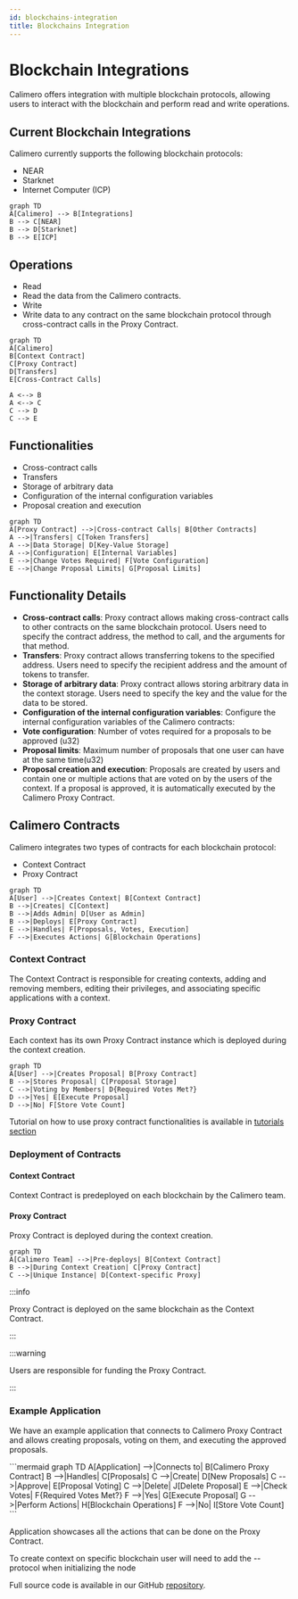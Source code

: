```yaml
---
id: blockchains-integration
title: Blockchains Integration
---
```



# Blockchain Integrations

Calimero offers integration with multiple blockchain protocols, allowing users
to interact with the blockchain and perform read and write operations.

## Current Blockchain Integrations

Calimero currently supports the following blockchain protocols:

- NEAR
- Starknet
- Internet Computer (ICP)

<div style={{ display: 'flex', justifyContent: 'center'}}>

```mermaid
graph TD
A[Calimero] --> B[Integrations]
B --> C[NEAR]
B --> D[Starknet]
B --> E[ICP]
```

</div>

## Operations

- Read
- Read the data from the Calimero contracts.
- Write
- Write data to any contract on the same blockchain protocol through
  cross-contract calls in the Proxy Contract.

<div style={{display: 'flex', justifyContent: 'center'}}>

```mermaid
graph TD
A[Calimero]
B[Context Contract]
C[Proxy Contract]
D[Transfers]
E[Cross-Contract Calls]

A <--> B
A <--> C
C --> D
C --> E
```

</div>

## Functionalities

- Cross-contract calls
- Transfers
- Storage of arbitrary data
- Configuration of the internal configuration variables
- Proposal creation and execution

<div style={{display: 'flex', justifyContent: 'center'}}>

```mermaid
graph TD
A[Proxy Contract] -->|Cross-contract Calls| B[Other Contracts]
A -->|Transfers| C[Token Transfers]
A -->|Data Storage| D[Key-Value Storage]
A -->|Configuration| E[Internal Variables]
E -->|Change Votes Required| F[Vote Configuration]
E -->|Change Proposal Limits| G[Proposal Limits]
```

</div>

## Functionality Details

- **Cross-contract calls**: Proxy contract allows making cross-contract calls to
  other contracts on the same blockchain protocol. Users need to specify the
  contract address, the method to call, and the arguments for that method.
- **Transfers**: Proxy contract allows transferring tokens to the specified
  address. Users need to specify the recipient address and the amount of tokens
  to transfer.
- **Storage of arbitrary data**: Proxy contract allows storing arbitrary data in
  the context storage. Users need to specify the key and the value for the data
  to be stored.
- **Configuration of the internal configuration variables**: Configure the
  internal configuration variables of the Calimero contracts:
- **Vote configuration**: Number of votes required for a proposals to be
  approved (u32)
- **Proposal limits**: Maximum number of proposals that one user can have at the
  same time(u32)
- **Proposal creation and execution**: Proposals are created by users and
  contain one or multiple actions that are voted on by the users of the context.
  If a proposal is approved, it is automatically executed by the Calimero Proxy
  Contract.

## Calimero Contracts

Calimero integrates two types of contracts for each blockchain protocol:

- Context Contract
- Proxy Contract

<div style={{ display: 'flex', justifyContent: 'center' }}>

```mermaid
graph TD
A[User] -->|Creates Context| B[Context Contract]
B -->|Creates| C[Context]
B -->|Adds Admin| D[User as Admin]
B -->|Deploys| E[Proxy Contract]
E -->|Handles| F[Proposals, Votes, Execution]
F -->|Executes Actions| G[Blockchain Operations]
```

</div>

### Context Contract

The Context Contract is responsible for creating contexts, adding and removing
members, editing their privileges, and associating specific applications with a
context.

### Proxy Contract

Each context has its own Proxy Contract instance which is deployed during the
context creation.

<div style={{display: 'flex', justifyContent: 'center' ,margin: '2rem'}}>

```mermaid
graph TD
A[User] -->|Creates Proposal| B[Proxy Contract]
B -->|Stores Proposal| C[Proposal Storage]
C -->|Voting by Members| D{Required Votes Met?}
D -->|Yes| E[Execute Proposal]
D -->|No| F[Store Vote Count]
```

</div>

Tutorial on how to use proxy contract functionalities is available in
[tutorials section](../../tutorials/proxy-contract-interaction)

### Deployment of Contracts

#### Context Contract

Context Contract is predeployed on each blockchain by the Calimero team.

#### Proxy Contract

Proxy Contract is deployed during the context creation.

<div style={{display: 'flex', justifyContent: 'center', margin: '2rem'}}>

```mermaid
graph TD
A[Calimero Team] -->|Pre-deploys| B[Context Contract]
B -->|During Context Creation| C[Proxy Contract]
C -->|Unique Instance| D[Context-specific Proxy]
```

</div>

:::info

Proxy Contract is deployed on the same blockchain as the Context Contract.

:::

:::warning

Users are responsible for funding the Proxy Contract.

:::

### Example Application

We have an example application that connects to Calimero Proxy Contract and
allows creating proposals, voting on them, and executing the approved proposals.

<div style={{display: 'flex', justifyContent: 'center', margin: '2rem' }}>
```mermaid
graph TD
A[Application] -->|Connects to| B[Calimero Proxy Contract]
B -->|Handles| C[Proposals]
C -->|Create| D[New Proposals]
C -->|Approve| E[Proposal Voting]
C -->|Delete| J[Delete Proposal]
E -->|Check Votes| F{Required Votes Met?}
F -->|Yes| G[Execute Proposal]
G -->|Perform Actions| H[Blockchain Operations]
F -->|No| I[Store Vote Count]
```
</div>

Application showcases all the actions that can be done on the Proxy Contract.

To create context on specific blockchain user will need to add the --protocol
when initializing the node

<InitNode />

Full source code is available in our GitHub
[repository](https://github.com/calimero-network/demo-blockchain-integrations).
